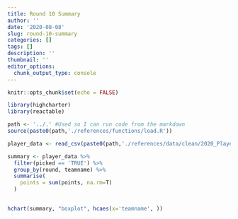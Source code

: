 ```yaml
---
title: Round 10 Summary
author: ''
date: '2020-08-08'
slug: round-10-summary
categories: []
tags: []
description: ''
thumbnail: ''
editor_options: 
  chunk_output_type: console
---
```



```r
knitr::opts_chunk$set(echo = FALSE)

library(highcharter)
library(reactable)

path <- '../.' #Used so I can run code from the markdown
source(paste0(path,'./references/functions/load.R'))
```


```r

player_data <- read_csv(paste0(path,'./references/data/clean/2020_Player_Data.csv'))

summary <- player_data %>%
  filter(picked == 'TRUE') %>%
  group_by(round, teamname) %>%
  summarise(
    points = sum(points, na.rm=T)
  )
    

hchart(summary, "boxplot", hcaes(x='teamname', ))

```





```r




```

